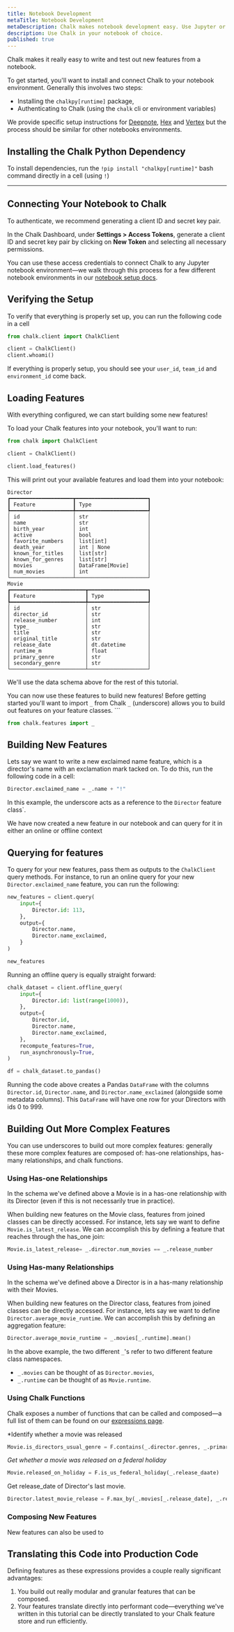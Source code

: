 ```yaml
---
title: Notebook Development
metaTitle: Notebook Development
metaDescription: Chalk makes notebook development easy. Use Jupyter or any other notebook system to explore your feature data, then seamlessly use the same feature logic in production.
description: Use Chalk in your notebook of choice.
published: true
---
```


Chalk makes it really easy to write and test out new features from a notebook.

To get started, you'll want to install and connect Chalk to your notebook environment. Generally
this involves two steps:

- Installing the `chalkpy[runtime]` package,
- Authenticating to Chalk (using the `chalk` cli or environment variables)

We provide specific setup instructions for [Deepnote](/docs/notebook-development#deepnote), [Hex](/docs/notebook-development#hex) and [Vertex](/docs/notebook-development#vertex-and-google-collab-enterprise) but the process should be similar for other notebooks environments.

## Installing the Chalk Python Dependency

To install dependencies, run the `!pip install "chalkpy[runtime]"` bash command directly in a cell (using `!`)

---

## Connecting Your Notebook to Chalk

To authenticate, we recommend generating a client ID and secret key pair.

In the Chalk Dashboard, under **Settings > Access Tokens**,
generate a client ID and secret key pair by clicking on **New Token** and selecting all necessary permissions.

You can use these access credentials to connect Chalk to any Jupyter notebook environment—we walk through
this process for a few different notebook environments in our [notebook setup docs](/docs/notebook-setup).

## Verifying the Setup

To verify that everything is properly set up, you can run the following code in a cell

```python notebook.ipynb
from chalk.client import ChalkClient

client = ChalkClient()
client.whoami()
```

If everything is properly setup, you should see your `user_id`, `team_id` and `environment_id` come back.

## Loading Features

With everything configured, we can start building some new features!

To load your Chalk features into your notebook, you'll want to run:

```python notebook.ipynb
from chalk import ChalkClient

client = ChalkClient()

client.load_features()
```

This will print out your available features and load them into your notebook:

```
Director
┏━━━━━━━━━━━━━━━━━━━━┳━━━━━━━━━━━━━━━━━━━━━━━┓
┃ Feature            ┃ Type                  ┃
┡━━━━━━━━━━━━━━━━━━━━╇━━━━━━━━━━━━━━━━━━━━━━━┩
│ id                 │ str                   │
│ name               │ str                   │
│ birth_year         │ int                   │
│ active             │ bool                  │
│ favorite_numbers   │ list[int]             │
│ death_year         │ int | None            │
│ known_for_titles   │ list[str]             │
│ known_for_genres   │ list[str]             │
│ movies             │ DataFrame[Movie]      │
│ num_movies         │ int                   │
└────────────────────┴───────────────────────┘
Movie
┏━━━━━━━━━━━━━━━━━━━━━━━━┳━━━━━━━━━━━━━━━━━━━┓
┃ Feature                ┃ Type              ┃
┡━━━━━━━━━━━━━━━━━━━━━━━━╇━━━━━━━━━━━━━━━━━━━┩
│ id                     │ str               │
│ director_id            │ str               │
│ release_number         │ int               │
│ type_                  │ str               │
│ title                  │ str               │
│ original_title         │ str               │
│ release_date           │ dt.datetime       │
│ runtime_m              │ float             │
│ primary_genre          │ str               │
│ secondary_genre        │ str               │
└────────────────────────┴───────────────────┘
```

We'll use the data schema above for the rest of this tutorial.

You can now use these features to build new features! Before getting started you'll want to import `_` from
Chalk `_` (underscore) allows you to build out features on your feature classes. ```

```python notebook.ipynb
from chalk.features import _
```

## Building New Features

Lets say we want to write a new exclaimed name feature, which is a director's name with an exclamation mark tacked on.
To do this, run the following code in a cell:

```python notebook.ipynb
Director.exclaimed_name = _.name + "!"
```

In this example, the underscore acts as a reference to the `Director` feature class`.

We have now created a new feature in our notebook and can query for it in either an online or offline context

## Querying for features

To query for your new features, pass them as outputs to the `ChalkClient` query methods. For instance, to run an online query for your new `Director.exclaimed_name` feature, you can run the following:

```python notebook.ipynb
new_features = client.query(
    input={
        Director.id: 113,
    },
    output={
        Director.name,
        Director.name_exclaimed,
    }
)

new_features
```

Running an offline query is equally straight forward:

```python notebook.ipynb
chalk_dataset = client.offline_query(
    input={
        Director.id: list(range(1000)),
    },
    output={
        Director.id,
        Director.name,
        Director.name_exclaimed,
    },
    recompute_features=True,
    run_asynchronously=True,
)

df = chalk_dataset.to_pandas()
```

Running the code above creates a Pandas `DataFrame` with the columns `Director.id`, `Director.name`, and `Director.name_exclaimed` (alongside some metadata columns). This `DataFrame` will have one row for your Directors with ids 0 to 999.

## Building Out More Complex Features

You can use underscores to build out more complex features: generally these more complex features are composed of: has-one relationships, has-many relationships, and chalk functions.

### Using Has-one Relationships

In the schema we've defined above a Movie is in a has-one relationship with its Director (even if this is not necessarily true in practice).

When building new features on the Movie class, features from joined classes can be directly accessed. For instance, lets say we want to define `Movie.is_latest_release`. We can accomplish this by defining a feature that reaches through the has_one join:

```python notebook.ipynb
Movie.is_latest_release= _.director.num_movies == _.release_number
```

### Using Has-many Relationships

In the schema we've defined above a Director is in a has-many relationship with their Movies.

When building new features on the Director class, features from joined classes can be directly accessed. For instance, lets say we want to define `Director.average_movie_runtime`. We can accomplish this by defining an aggregation feature:

```python notebook.ipynb
Director.average_movie_runtime = _.movies[_.runtime].mean()
```

In the above example, the two different `_`'s refer to two different feature class namespaces.

- `_.movies` can be thought of as `Director.movies`,
- `_.runtime` can be thought of as `Movie.runtime`.

### Using Chalk Functions

Chalk exposes a number of functions that can be called and composed—a full list of them can be found on our [expressions page](/docs/expression#additional-functions).


*Identify whether a movie was released
```python notebook.ipynb
Movie.is_directors_usual_genre = F.contains(_.director.genres, _.primary_genre)
```

*Get whether a movie was released on a federal holiday*
```python notebook.ipynb
Movie.released_on_holiday = F.is_us_federal_holiday(_.release_daate)
```
Get release_date of Director's last movie.
```python notebook.ipynb
Director.latest_movie_release = F.max_by(_.movies[_.release_date], _.release_date)
```

### Composing New Features

New features can also be used to

## Translating this Code into Production Code

Defining features as these expressions provides a couple really significant advantages:

1. You build out really modular and granular features that can be composed.
2. Your features translate directly into performant code—everything we've written in this tutorial can be directly translated to your Chalk feature store and run efficiently.
